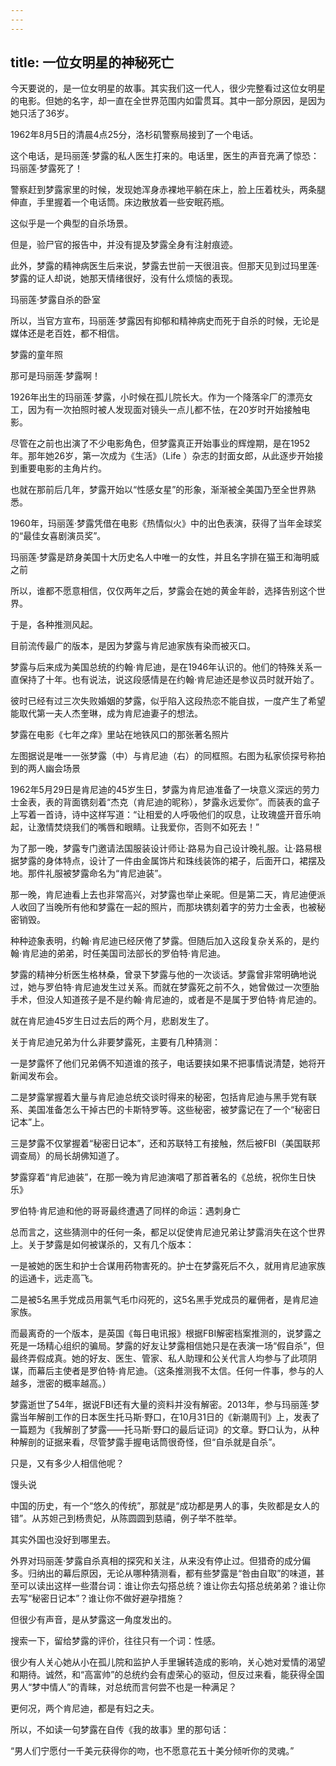 ```yaml
---
---
---
```

title: 一位女明星的神秘死亡
---




今天要说的，是一位女明星的故事。其实我们这一代人，很少完整看过这位女明星的电影。但她的名字，却一直在全世界范围内如雷贯耳。其中一部分原因，是因为她只活了36岁。

1962年8月5日的清晨4点25分，洛杉矶警察局接到了一个电话。

这个电话，是玛丽莲·梦露的私人医生打来的。电话里，医生的声音充满了惊恐：玛丽莲·梦露死了！

警察赶到梦露家里的时候，发现她浑身赤裸地平躺在床上，脸上压着枕头，两条腿伸直，手里握着一个电话筒。床边散放着一些安眠药瓶。

这似乎是一个典型的自杀场景。

但是，验尸官的报告中，并没有提及梦露全身有注射痕迹。

此外，梦露的精神病医生后来说，梦露去世前一天很沮丧。但那天见到过玛里莲·梦露的证人却说，她那天情绪很好，没有什么烦恼的表现。

玛丽莲·梦露自杀的卧室



所以，当官方宣布，玛丽莲·梦露因有抑郁和精神病史而死于自杀的时候，无论是媒体还是老百姓，都不相信。

梦露的童年照



那可是玛丽莲·梦露啊！

1926年出生的玛丽莲·梦露，小时候在孤儿院长大。作为一个降落伞厂的漂亮女工，因为有一次拍照时被人发现面对镜头一点儿都不怯，在20岁时开始接触电影。

尽管在之前也出演了不少电影角色，但梦露真正开始事业的辉煌期，是在1952年。那年她26岁，第一次成为《生活》（Life ）杂志的封面女郎，从此逐步开始接到重要电影的主角片约。

也就在那前后几年，梦露开始以“性感女星”的形象，渐渐被全美国乃至全世界熟悉。

1960年，玛丽莲·梦露凭借在电影《热情似火》中的出色表演，获得了当年金球奖的“最佳女喜剧演员奖”。

玛丽莲·梦露是跻身美国十大历史名人中唯一的女性，并且名字排在猫王和海明威之前



所以，谁都不愿意相信，仅仅两年之后，梦露会在她的黄金年龄，选择告别这个世界。

于是，各种推测风起。

目前流传最广的版本，是因为梦露与肯尼迪家族有染而被灭口。

梦露与后来成为美国总统的约翰·肯尼迪，是在1946年认识的。他们的特殊关系一直保持了十年。也有说法，说这段感情是在约翰·肯尼迪还是参议员时就开始了。

彼时已经有过三次失败婚姻的梦露，似乎陷入这段热恋不能自拔，一度产生了希望能取代第一夫人杰奎琳，成为肯尼迪妻子的想法。

梦露在电影《七年之痒》里站在地铁风口的那张著名照片



左图据说是唯一一张梦露（中）与肯尼迪（右）的同框照。右图为私家侦探号称拍到的两人幽会场景



1962年5月29日是肯尼迪的45岁生日，梦露为肯尼迪准备了一块意义深远的劳力士金表，表的背面镌刻着“杰克（肯尼迪的昵称），梦露永远爱你”。而装表的盒子上写着一首诗，诗中这样写道：“让相爱的人呼吸他们的叹息，让玫瑰盛开音乐响起，让激情焚烧我们的嘴唇和眼睛。让我爱你，否则不如死去！”

为了那一晚，梦露专门邀请法国服装设计师让·路易为自己设计晚礼服。让·路易根据梦露的身体特点，设计了一件由金属饰片和珠线装饰的裙子，后面开口，裙摆及地。那件礼服被梦露命名为“肯尼迪装”。

那一晚，肯尼迪看上去也非常高兴，对梦露也举止亲昵。但是第二天，肯尼迪便派人收回了当晚所有他和梦露在一起的照片，而那块镌刻着字的劳力士金表，也被秘密销毁。

种种迹象表明，约翰·肯尼迪已经厌倦了梦露。但随后加入这段复杂关系的，是约翰·肯尼迪的弟弟，时任美国司法部长的罗伯特·肯尼迪。

梦露的精神分析医生格林桑，曾录下梦露与他的一次谈话。梦露曾非常明确地说过，她与罗伯特·肯尼迪发生过关系。而就在梦露死之前不久，她曾做过一次堕胎手术，但没人知道孩子是不是约翰·肯尼迪的，或者是不是属于罗伯特·肯尼迪的。

就在肯尼迪45岁生日过去后的两个月，悲剧发生了。

关于肯尼迪兄弟为什么非要梦露死，主要有几种猜测：

一是梦露怀了他们兄弟俩不知道谁的孩子，电话要挟如果不把事情说清楚，她将开新闻发布会。

二是梦露掌握着大量与肯尼迪总统交谈时得来的秘密，包括肯尼迪与黑手党有联系、美国准备怎么干掉古巴的卡斯特罗等。这些秘密，被梦露记在了一个“秘密日记本”上。

三是梦露不仅掌握着“秘密日记本”，还和苏联特工有接触，然后被FBI（美国联邦调查局）的局长胡佛知道了。

梦露穿着“肯尼迪装”，在那一晚为肯尼迪演唱了那首著名的《总统，祝你生日快乐》



罗伯特·肯尼迪和他的哥哥最终遭遇了同样的命运：遇刺身亡



总而言之，这些猜测中的任何一条，都足以促使肯尼迪兄弟让梦露消失在这个世界上。关于梦露是如何被谋杀的，又有几个版本：

一是被她的医生和护士合谋用药物害死的。护士在梦露死后不久，就用肯尼迪家族的运通卡，远走高飞。

二是被5名黑手党成员用氯气毛巾闷死的，这5名黑手党成员的雇佣者，是肯尼迪家族。

而最离奇的一个版本，是英国《每日电讯报》根据FBI解密档案推测的，说梦露之死是一场精心组织的骗局。梦露的好友让梦露相信她只是在表演一场“假自杀”，但最终弄假成真。她的好友、医生、管家、私人助理和公关代言人均参与了此项阴谋，而幕后主使者是罗伯特·肯尼迪。（这条推测我不太信。任何一件事，参与的人越多，泄密的概率越高。）

梦露逝世了54年，据说FBI还有大量的资料并没有解密。2013年，参与玛丽莲·梦露当年解剖工作的日本医生托马斯·野口，在10月31日的《新潮周刊》上，发表了一篇题为《我解剖了梦露——托马斯·野口的最后证词》的文章。野口认为，从种种解剖的证据来看，尽管梦露手握电话筒很奇怪，但“自杀就是自杀”。

只是，又有多少人相信他呢？

馒头说

中国的历史，有一个“悠久的传统”，那就是“成功都是男人的事，失败都是女人的错”。从苏妲己到杨贵妃，从陈圆圆到慈禧，例子举不胜举。

其实外国也没好到哪里去。

外界对玛丽莲·梦露自杀真相的探究和关注，从来没有停止过。但猎奇的成分偏多。归纳出的幕后原因，无论从哪种猜测看，都有些梦露是“咎由自取”的味道，甚至可以读出这样一些潜台词：谁让你去勾搭总统？谁让你去勾搭总统弟弟？谁让你去写“秘密日记本”？谁让你不做好避孕措施？

但很少有声音，是从梦露这一角度发出的。

搜索一下，留给梦露的评价，往往只有一个词：性感。

很少有人关心她从小在孤儿院和监护人手里辗转造成的影响，关心她对爱情的渴望和期待。诚然，和“高富帅”的总统约会有虚荣心的驱动，但反过来看，能获得全国男人“梦中情人”的青睐，对总统而言何尝不也是一种满足？

更何况，两个肯尼迪，都是有妇之夫。

所以，不如读一句梦露在自传《我的故事》里的那句话：

“男人们宁愿付一千美元获得你的吻，也不愿意花五十美分倾听你的灵魂。”